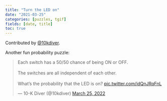 ```yaml
---
title: "Turn the LED on"
date: "2021-03-25"
categories: [puzzles, tgif]
fields: [date, title]
toc: true
---
```



:::{.callout-tip appearance="simple" icon=false}
Contributed by [@10kdiver](https://twitter.com/10kdiver).
:::

Another fun probability puzzle:

<blockquote class="twitter-tweet"><p lang="en" dir="ltr">Each switch has a 50/50 chance of being ON or OFF.<br><br>The switches are all independent of each other.<br><br>What’s the probability that the LED is on? <a href="https://t.co/idQnJRqFnL">pic.twitter.com/idQnJRqFnL</a></p>&mdash; 10-K Diver (@10kdiver) <a href="https://twitter.com/10kdiver/status/1507354159690891268?ref_src=twsrc%5Etfw">March 25, 2022</a></blockquote> <script async src="https://platform.twitter.com/widgets.js" charset="utf-8"></script>